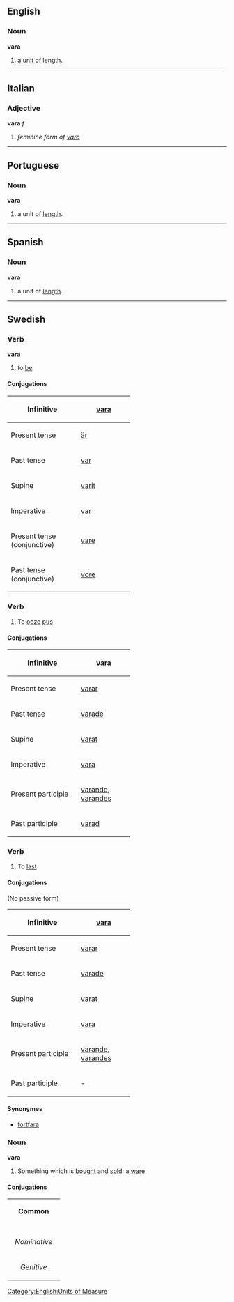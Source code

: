 ==English==
===Noun===
'''vara'''

#a unit of [[length]].

----
==Italian==
===Adjective===
'''vara''' ''f''

# ''feminine form of [[varo]]''

----
==Portuguese==
===Noun===
'''vara'''

#a unit of [[length]].

----
==Spanish==
===Noun===
'''vara'''

#a unit of [[length]].

----
== Swedish ==
=== Verb ===
'''vara''' 
#to [[be]]
==== Conjugations ====
{| border=1 cellspacing=0
|- align=center
! width=145 bgcolor="#FFFFF0" | Infinitive
| width=105| [[vara]]
|- align=center
! width=145 bgcolor="#FFFFF0" | Present tense
| [[är]]
|- align=center
! width=145 bgcolor="#FFFFF0" | Past tense
| [[var]]
|- align=center
! width=145 bgcolor="#FFFFF0" | Supine
| [[varit]]
|- align=center
! width=145 bgcolor="#FFFFF0" | Imperative
| [[var]]
|- align=center
! width=145 bgcolor="#FFFFF0" | Present tense (conjunctive)
| colspan=2 | [[vare]]
|- align=center
! width=145 bgcolor="#FFFFF0" | Past tense (conjunctive)
| colspan=2 | [[vore]]
|}

=== Verb ===
#To [[ooze]] [[pus]]
==== Conjugations ====
{| border=1 cellspacing=0
|- align=center
! width=145 bgcolor="#FFFFF0" | Infinitive
| width=105| [[vara]]
|- align=center
! width=145 bgcolor="#FFFFF0" | Present tense
| [[varar]]
|- align=center
! width=145 bgcolor="#FFFFF0" | Past tense
| [[varade]]
|- align=center
! width=145 bgcolor="#FFFFF0" | Supine
| [[varat]]
|- align=center
! width=145 bgcolor="#FFFFF0" | Imperative
| [[vara]]
|- align=center
! width=145 bgcolor="#FFFFF0" | Present participle
| colspan=2 | [[varande]], [[varandes]]
|- align=center
! width=145 bgcolor="#FFFFF0" | Past participle
| colspan=2 | [[varad]]
|}


=== Verb ===
#To [[last]]
==== Conjugations ====
(No passive form)
{| border=1 cellspacing=0
|- align=center
! width=145 bgcolor="#FFFFF0" | Infinitive
| width=105 | [[vara]]
|- align=center
! width=145 bgcolor="#FFFFF0" | Present tense
| [[varar]]
|- align=center
! width=145 bgcolor="#FFFFF0" | Past tense
| [[varade]]
|- align=center
! width=145 bgcolor="#FFFFF0" | Supine
| [[varat]]
|- align=center
! width=145 bgcolor="#FFFFF0" | Imperative
| [[vara]]
|- align=center
! width=145 bgcolor="#FFFFF0" | Present participle
| colspan=2 | [[varande]], [[varandes]]
|- align=center
! width=125 bgcolor="#FFFFF0" | Past participle
| colspan=2 | -
|}


==== Synonymes ====
*[[fortfara]]

=== Noun ===
'''vara''' 
# Something which is [[bought]] and [[sold]]; a [[ware]]
====Conjugations====
{| border=1 cellspacing=0
| bgcolor="#FFFFF0" colspan=5 align=center | '''Common'''
|-
|- bgcolor="#FFFFF0" align=center
! rowspan=2 | 
| colspan=2 width=105| Singular 
| colspan=2 | Plural
|- bgcolor="#FFFFF0" align=center
| width=105 | ''Indefinite'' 
| width=105 | ''Definite'' 
| width=105 |  ''Indefinite'' 
|  width=105 | ''Definite''
|- align=center
| width=105 bgcolor="#FFFFF0" | ''Nominative'' 
| [[vara]]
| [[varan]]
| [[varor]]
| [[varorna]]
|- align=center
| width=105 bgcolor="#FFFFF0" | ''Genitive'' 
| [[varas]]
| [[varans]]
| [[varors]]
| [[varornas]]
|}

[[Category:English:Units of Measure]]